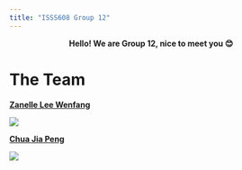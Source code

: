 ```yaml
---
title: "ISSS608 Group 12"
---
```


::: {style="text-align: center"}
**Hello! We are Group 12, nice to meet you 😊**
:::

# The Team

[**Zanelle Lee Wenfang**](https://www.linkedin.com/in/zanellelee/)

![](zanelle.jpeg)

[**Chua Jia Peng**](https://www.linkedin.com/in/chuajp/)

![](images/Corporate%20headshot%202022.jpg)
